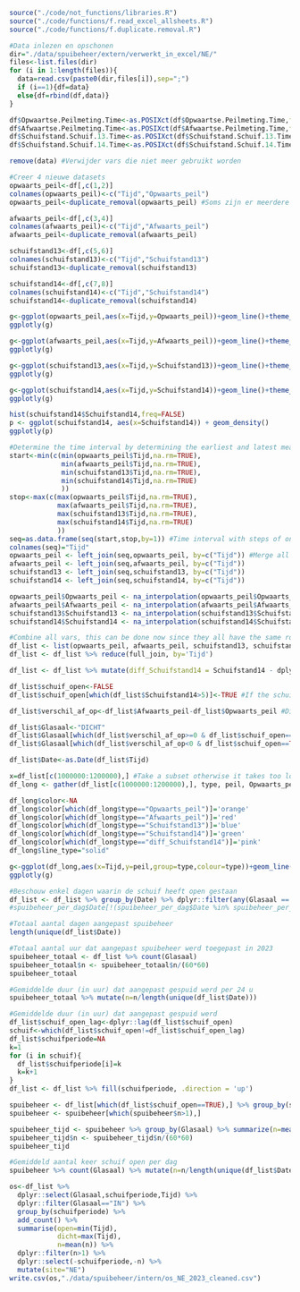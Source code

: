 ```r
source("./code/not_functions/libraries.R")
source("./code/functions/f.read_excel_allsheets.R")
source("./code/functions/f.duplicate.removal.R")
```

```r
#Data inlezen en opschonen
dir="./data/spuibeheer/extern/verwerkt_in_excel/NE/"
files<-list.files(dir)
for (i in 1:length(files)){
  data=read.csv(paste0(dir,files[i]),sep=";")
  if (i==1){df=data}
  else{df=rbind(df,data)}
}

df$Opwaartse.Peilmeting.Time<-as.POSIXct(df$Opwaartse.Peilmeting.Time,format="%d/%m/%Y %H:%M:%S")
df$Afwaartse.Peilmeting.Time<-as.POSIXct(df$Afwaartse.Peilmeting.Time,format="%d/%m/%Y %H:%M:%S")
df$Schuifstand.Schuif.13.Time<-as.POSIXct(df$Schuifstand.Schuif.13.Time,format="%d/%m/%Y %H:%M:%S")
df$Schuifstand.Schuif.14.Time<-as.POSIXct(df$Schuifstand.Schuif.14.Time,format="%d/%m/%Y %H:%M:%S")

remove(data) #Verwijder vars die niet meer gebruikt worden
```

```r
#Creer 4 nieuwe datasets
opwaarts_peil<-df[,c(1,2)]
colnames(opwaarts_peil)<-c("Tijd","Opwaarts_peil")
opwaarts_peil<-duplicate_removal(opwaarts_peil) #Soms zijn er meerdere metingen op een bepaald moment. Weerhoud enkel de eerst meting

afwaarts_peil<-df[,c(3,4)]
colnames(afwaarts_peil)<-c("Tijd","Afwaarts_peil")
afwaarts_peil<-duplicate_removal(afwaarts_peil)

schuifstand13<-df[,c(5,6)]
colnames(schuifstand13)<-c("Tijd","Schuifstand13")
schuifstand13<-duplicate_removal(schuifstand13)

schuifstand14<-df[,c(7,8)]
colnames(schuifstand14)<-c("Tijd","Schuifstand14")
schuifstand14<-duplicate_removal(schuifstand14)
```

```r
g<-ggplot(opwaarts_peil,aes(x=Tijd,y=Opwaarts_peil))+geom_line()+theme_minimal()
ggplotly(g)
```

```r
g<-ggplot(afwaarts_peil,aes(x=Tijd,y=Afwaarts_peil))+geom_line()+theme_minimal()
ggplotly(g)
```

```r
g<-ggplot(schuifstand13,aes(x=Tijd,y=Schuifstand13))+geom_line()+theme_minimal()
ggplotly(g)
```

```r
g<-ggplot(schuifstand14,aes(x=Tijd,y=Schuifstand14))+geom_line()+theme_minimal()
ggplotly(g)
```

```r
hist(schuifstand14$Schuifstand14,freq=FALSE)
p <- ggplot(schuifstand14, aes(x=Schuifstand14)) + geom_density()
ggplotly(p)
```

```r
#Determine the time interval by determining the earliest and latest measurement
start<-min(c(min(opwaarts_peil$Tijd,na.rm=TRUE),
             min(afwaarts_peil$Tijd,na.rm=TRUE),
             min(schuifstand13$Tijd,na.rm=TRUE),
             min(schuifstand14$Tijd,na.rm=TRUE)
             ))
stop<-max(c(max(opwaarts_peil$Tijd,na.rm=TRUE),
            max(afwaarts_peil$Tijd,na.rm=TRUE),
            max(schuifstand13$Tijd,na.rm=TRUE),
            max(schuifstand14$Tijd,na.rm=TRUE)
            ))
seq=as.data.frame(seq(start,stop,by=1)) #Time interval with steps of one second
colnames(seq)="Tijd"
opwaarts_peil <- left_join(seq,opwaarts_peil, by=c("Tijd")) #Merge all data with this time interval
afwaarts_peil <- left_join(seq,afwaarts_peil, by=c("Tijd"))
schuifstand13 <- left_join(seq,schuifstand13, by=c("Tijd"))
schuifstand14 <- left_join(seq,schuifstand14, by=c("Tijd"))

opwaarts_peil$Opwaarts_peil <- na_interpolation(opwaarts_peil$Opwaarts_peil, option ="linear") #interpolate the missing values linearly 
afwaarts_peil$Afwaarts_peil <- na_interpolation(afwaarts_peil$Afwaarts_peil, option ="linear")
schuifstand13$Schuifstand13 <- na_interpolation(schuifstand13$Schuifstand13, option ="linear")
schuifstand14$Schuifstand14 <- na_interpolation(schuifstand14$Schuifstand14, option ="linear")

```

```r
#Combine all vars, this can be done now since they all have the same rows and temporal resolutions
df_list <- list(opwaarts_peil, afwaarts_peil, schuifstand13, schuifstand14)      
df_list <- df_list %>% reduce(full_join, by='Tijd')

df_list <- df_list %>% mutate(diff_Schuifstand14 = Schuifstand14 - dplyr::lag(Schuifstand14,n=1)) #Derivative of the schuifstand to determine when there is a sudden change

df_list$schuif_open<-FALSE
df_list$schuif_open[which(df_list$Schuifstand14>5)]<-TRUE #If the schuifstand is more than 5 cm (absolute value so regardless of direction), the schuif is considered open 

df_list$verschil_af_op<-df_list$Afwaarts_peil-df_list$Opwaarts_peil #Difference between upstream and downstream water level

df_list$Glasaal<-"DICHT"
df_list$Glasaal[which(df_list$verschil_af_op>=0 & df_list$schuif_open==TRUE)]<-"IN" #When the schuif is open and waterlevel downstream is higher than upstream, upstream-moving glass eel are moving in
df_list$Glasaal[which(df_list$verschil_af_op<0 & df_list$schuif_open==TRUE)]<-"UIT" #When the schuif is open and waterlevel downstream is lower than upstream, upstream-moving glass eel are blown out

df_list$Date<-as.Date(df_list$Tijd)
```

```r
x=df_list[c(1000000:1200000),] #Take a subset otherwise it takes too long to run
df_long <- gather(df_list[c(1000000:1200000),], type, peil, Opwaarts_peil:diff_Schuifstand14, factor_key=TRUE) #Change it to a long format to distinguish between vars

df_long$color<-NA
df_long$color[which(df_long$type=="Opwaarts_peil")]='orange'
df_long$color[which(df_long$type=="Afwaarts_peil")]='red'
df_long$color[which(df_long$type=="Schuifstand13")]='blue'
df_long$color[which(df_long$type=="Schuifstand14")]='green'
df_long$color[which(df_long$type=="diff_Schuifstand14")]='pink'
df_long$line_type="solid"

g<-ggplot(df_long,aes(x=Tijd,y=peil,group=type,colour=type))+geom_line()+theme_minimal()
ggplotly(g)
```

```r
#Beschouw enkel dagen waarin de schuif heeft open gestaan
df_list <- df_list %>% group_by(Date) %>% dplyr::filter(any(Glasaal == "IN" | Glasaal == "UIT")) %>% ungroup()
#spuibeheer_per_dag$Date[!(spuibeheer_per_dag$Date %in% spuibeheer_per_dag_new$Date)]
```

```r
#Totaal aantal dagen aangepast spuibeheer
length(unique(df_list$Date))
```

```r
#Totaal aantal uur dat aangepast spuibeheer werd toegepast in 2023
spuibeheer_totaal <- df_list %>% count(Glasaal)
spuibeheer_totaal$n <- spuibeheer_totaal$n/(60*60)
spuibeheer_totaal
```


```r
#Gemiddelde duur (in uur) dat aangepast gespuid werd per 24 u
spuibeheer_totaal %>% mutate(n=n/length(unique(df_list$Date)))
```

```r
#Gemiddelde duur (in uur) dat aangepast gespuid werd
df_list$schuif_open_lag<-dplyr::lag(df_list$schuif_open)
schuif<-which(df_list$schuif_open!=df_list$schuif_open_lag)
df_list$schuifperiode=NA
k=1
for (i in schuif){
  df_list$schuifperiode[i]=k
  k=k+1
}
df_list <- df_list %>% fill(schuifperiode, .direction = 'up')

spuibeheer <- df_list[which(df_list$schuif_open==TRUE),] %>% group_by(schuifperiode) %>% count(Glasaal) %>% ungroup() 
spuibeheer <- spuibeheer[which(spuibeheer$n>1),]

spuibeheer_tijd <- spuibeheer %>% group_by(Glasaal) %>% summarize(n=mean(n))
spuibeheer_tijd$n <- spuibeheer_tijd$n/(60*60)
spuibeheer_tijd
```

```r
#Gemiddeld aantal keer schuif open per dag
spuibeheer %>% count(Glasaal) %>% mutate(n=n/length(unique(df_list$Date)))
```

```r
os<-df_list %>%
  dplyr::select(Glasaal,schuifperiode,Tijd) %>%
  dplyr::filter(Glasaal=="IN") %>%
  group_by(schuifperiode) %>%
  add_count() %>%
  summarise(open=min(Tijd),
            dicht=max(Tijd),
            n=mean(n)) %>%
  dplyr::filter(n>1) %>%
  dplyr::select(-schuifperiode,-n) %>%
  mutate(site="NE")
write.csv(os,"./data/spuibeheer/intern/os_NE_2023_cleaned.csv")
```

